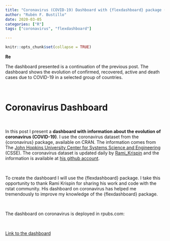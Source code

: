 ```yaml
---
title: "Coronavirus (COVID-19) Dashboard with {flexdashboard} package (part II)"
author: "Rubén F. Bustillo"
date: 2020-03-05
categories: ["R"]
tags: ["coronavirus", "flexdashboard"]

---
```



```r

knitr::opts_chunk$set(collapse = TRUE)

```

**Re**

The dashboard presented is a continuation of the previous post. The dashboard shows the evolution of confirmed, recovered, active and death cases due to COVID-19 in a selected group of countries. 

\

# Coronavirus Dashboard

\

In this post I present a **dashboard with information about the evolution of coronavirus (COVID-19)**. I use the coronavirus dataset from the {coronavirus} package, available on CRAN. The information comes from The [John Hopkins University Center for Systems Science and Engineering](https://hub.jhu.edu/2020/01/23/coronavirus-outbreak-mapping-tool-649-em1-art1-dtd-health/) (CSSE). The coronavirus dataset is updated daily by [Rami_Krispin](https://twitter.com/Rami_Krispin) and the information is available at [his github account](https://ramikrispin.github.io/coronavirus/). 

\

To create the dashboard I will use the {flexdashboard} package. I take this opportunity to thank Rami Krispin for sharing his work and code with the rstat community. His dashboard on coronavirus has helped me tremendously to improve my knowledge of the {flexdashboard} package.

\

The dashboard on coronavirus is deployed in rpubs.com:

\

[Link to the dashboard](https://rpubs.com/rubenfbc/coronavirus2)